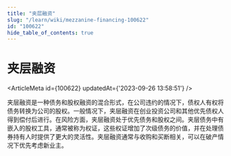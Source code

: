 ```yaml
---
title: "夹层融资"
slug: "/learn/wiki/mezzanine-financing-100622"
id: "100622"
hide_table_of_contents: true
---
```



# 夹层融资

<ArticleMeta id={100622} updatedAt={'2023-09-26 13:58:51'} />
<div className='border-solid border-b border-t-0 my-4 border-[var(--ifm-color-gray-300)]' />

夹层融资是一种债务和股权融资的混合形式，在公司违约的情况下，债权人有权将债务转换为公司的股权。一般情况下，夹层融资在创业投资公司和其他优先债权人得到偿付后进行。在风险方面，夹层融资处于优先债务和股权之间。夹层债务中有嵌入的股权工具，通常被称为权证，这些权证增加了次级债务的价值，并在处理债券持有人时提供了更大的灵活性。夹层融资通常与收购和买断相关，可以在破产情况下优先考虑新业主。
